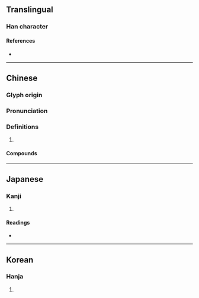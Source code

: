 {{character info}}
==Translingual==

===Han character===
{{Han char|rn=9|rad=人|as=08|sn=10|four=13291|canj=OJMF|ids=⿰亻宗}}

====References====
* {{Han ref|kx=0108.180|dkj=00789|dj=0231.080|hdz=10184.030|uh=5027|ud=20519|bh=D0D9|bd=53465}}

----

==Chinese==
{{zh-forms}}

===Glyph origin===
{{Han etym}}

===Pronunciation===
{{zh-pron
|m=zōng
|c=zung1
|mc=y
|oc=y
|ma=
|cat=
}}

===Definitions===
{{zh-hanzi}}

# {{rfdef|zh}}

====Compounds====
{{zh-der|估倧}}

----

==Japanese==

===Kanji===
{{ja-kanji|grade=|rs=人08}}

# {{rfdef|ja|sort=人08}}

====Readings====
* {{ja-readings|on=そう,す|kun=}}

----

==Korean==

===Hanja===
{{ko-hanja|종}}

# {{rfdef|ko|sort=人08}}